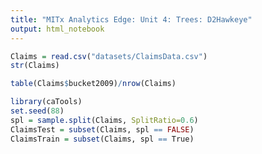 ```yaml
---
title: "MITx Analytics Edge: Unit 4: Trees: D2Hawkeye"
output: html_notebook
---
```




```r
Claims = read.csv("datasets/ClaimsData.csv")
str(Claims)
```

```r
table(Claims$bucket2009)/nrow(Claims)
```

```r
library(caTools)
set.seed(88)
spl = sample.split(Claims, SplitRatio=0.6)
ClaimsTest = subset(Claims, spl == FALSE)
ClaimsTrain = subset(Claims, spl == True)
```

